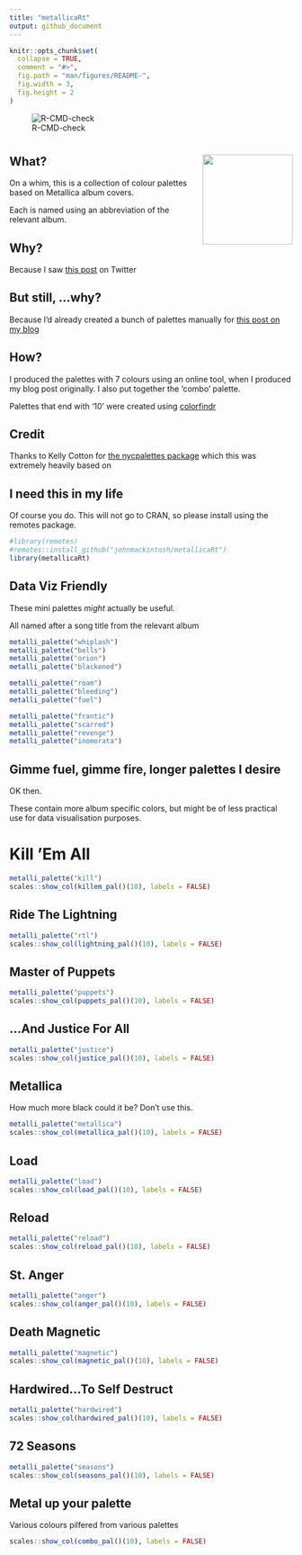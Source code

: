```yaml
---
title: "metallicaRt"
output: github_document
---
```


```r
knitr::opts_chunk$set(
  collapse = TRUE,
  comment = "#>",
  fig.path = "man/figures/README-",
  fig.width = 3,
  fig.height = 2
)
```

<!-- badges: start -->

![R-CMD-check](https://github.com/johnmackintosh/metallicaRt/workflows/R-CMD-check/badge.svg)  
  
  <!-- badges: end -->

# <img src="man/figures/metallicart.jpg" width="160px" align="right"/> 


## What?

On a whim, this is a collection of colour palettes based on Metallica album covers.

Each is named using an abbreviation of the relevant album.

## Why?

Because I saw [this post](https://github.com/annahensch/R-tutorials/blob/master/ggplot-on-fire.md) on Twitter


## But still, ...why?

Because I'd already created a bunch of palettes manually for [this post on my blog](https://johnmackintosh.net/blog/2018-01-29-hardwired-for-tidy-text/)


## How?

I produced the palettes with 7 colours using an online tool, when I produced
my blog post originally. I also put together the 'combo' palette.

Palettes that end with '10' were created using [colorfindr](https://CRAN.R-project.org/package=colorfindr)


## Credit

Thanks to Kelly Cotton for [the nycpalettes package](https://github.com/kellycotton/nycpalettes) which this was extremely heavily based on


## I need this in my life

Of course you do. 
This will not go to CRAN, so please install using the remotes package.

```r
#library(remotes)
#remotes::install_github("johnmackintosh/metallicaRt")
library(metallicaRt)
```


## Data Viz Friendly

These mini palettes _might_ actually be useful. 

All named after a song title from the relevant album


```r
metalli_palette("whiplash")
metalli_palette("bells")
metalli_palette("orion")
metalli_palette("blackened")
```



```r
metalli_palette("roam")
metalli_palette("bleeding")
metalli_palette("fuel")
```



```r
metalli_palette("frantic")
metalli_palette("scarred")
metalli_palette("revenge")
metalli_palette("inomorata")
```



## Gimme fuel, gimme fire, longer palettes I desire


OK then.   

These contain more album specific colors, but might be of less practical use 
for data visualisation purposes. 



# Kill 'Em All
```r
metalli_palette("kill")
scales::show_col(killem_pal()(10), labels = FALSE)
```


## Ride  The Lightning

```r
metalli_palette("rtl")
scales::show_col(lightning_pal()(10), labels = FALSE)
```


## Master of Puppets

```r
metalli_palette("puppets")
scales::show_col(puppets_pal()(10), labels = FALSE)
```


## ...And Justice For All

```r
metalli_palette("justice")
scales::show_col(justice_pal()(10), labels = FALSE)
```

## Metallica

How much more black could it be? 
Don't use this.

```r
metalli_palette("metallica")
scales::show_col(metallica_pal()(10), labels = FALSE)
```


## Load

```r
metalli_palette("load")
scales::show_col(load_pal()(10), labels = FALSE)
```


## Reload

```r
metalli_palette("reload")
scales::show_col(reload_pal()(10), labels = FALSE)
```


## St. Anger

```r
metalli_palette("anger")
scales::show_col(anger_pal()(10), labels = FALSE)
```


## Death Magnetic

```r
metalli_palette("magnetic")
scales::show_col(magnetic_pal()(10), labels = FALSE)
```


## Hardwired...To Self Destruct

```r
metalli_palette("hardwired")
scales::show_col(hardwired_pal()(10), labels = FALSE)
```


## 72 Seasons

```r
metalli_palette("seasons")
scales::show_col(seasons_pal()(10), labels = FALSE)
```



## Metal up your palette

Various colours pilfered from various palettes

```r
scales::show_col(combo_pal()(10), labels = FALSE)
```

